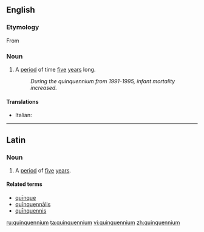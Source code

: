 ==English==

===Etymology===
From {{etyl|la|en}} {{term|quinquennium|quīnquennium|lang=la}}

===Noun===
{{en-noun|pl=quinquenniums|pl2=quinquennia}}

# A [[period]] of time [[five]] [[year]]s long.
#: ''During the quinquennium from 1991-1995, infant mortality increased.''

====Translations====
{{trans-top|period of time five years}}
* Italian: {{t+|it|quinquennio|m}}
{{trans-mid}}
{{trans-bottom}}
----

==Latin==

===Noun===
{{la-noun|quīnquennium|quinquennii|quīnquenniī|n|second}}

# A [[period]] of [[five]] [[year]]s.

====Related terms====
* [[quinque#Latin|quīnque]]
* [[quinquennalis#Latin|quīnquennālis]]
* [[quinquennis#Latin|quīnquennis]]

[[ru:quinquennium]]
[[ta:quinquennium]]
[[vi:quinquennium]]
[[zh:quinquennium]]